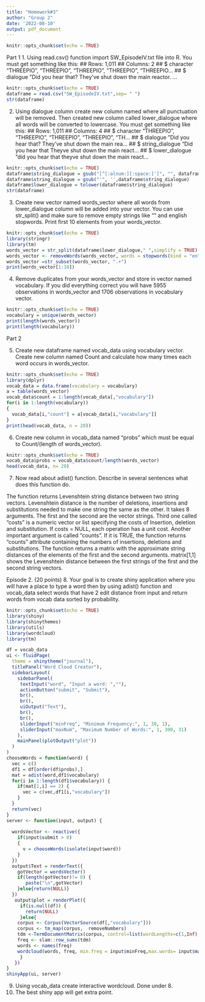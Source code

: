 ---
title: "Homework#3"
author: "Group 2"
date: '2022-08-10'
output: pdf_document
---

```{r setup, include=TRUE}
knitr::opts_chunk$set(echo = TRUE)
```

Part 1
1. Using read.csv() function import SW_EpisodeIV.txt file into R. You must get something like this:
## Rows: 1,011
## Columns: 2
## $ character <chr> "THREEPIO", "THREEPIO", "THREEPIO", "THREEPIO", "THREEPIO...
## $ dialogue <chr> "Did you hear that? They've shut down the main reactor. ...

```{r p1.1, include=TRUE}
knitr::opts_chunk$set(echo = TRUE)
dataframe = read.csv("SW_EpisodeIV.txt",sep= " ")
str(dataframe)

```
2. Using dialogue column create new column named  where all punctuation will be removed.
Then created new column called lower_dialogue where all words will be converted to lowercase. You
must get something like this:
## Rows: 1,011
## Columns: 4
## $ character <chr> "THREEPIO", "THREEPIO", "THREEPIO", "THREEPIO", "TH...
## $ dialogue <chr> "Did you hear that? They've shut down the main rea...
## $ string_dialogue <chr> "Did you hear that Theyve shut down the main react...
## $ lower_dialogue <chr> "did you hear that theyve shut down the main react...

```{r p1.2, include=TRUE}
knitr::opts_chunk$set(echo = TRUE)
dataframe$string_dialogue = gsub("[^[:alnum:][:space:]']", "", dataframe$dialogue)
dataframe$string_dialogue = gsub("'", '',dataframe$string_dialogue)
dataframe$lower_dialogue = tolower(dataframe$string_dialogue)
str(dataframe)
```
3. Create new vector named words_vector where all words from lower_dialogue column will be added
into your vector. You can use str_split() and make sure to remove empty strings like "" and english
stopwords. Print first 10 elements from your words_vector.
```{r p1.3, include=TRUE}
knitr::opts_chunk$set(echo = TRUE)
library(stringr)
library(tm)
words_vector = str_split(dataframe$lower_dialogue," ",simplify = TRUE)
words_vector <- removeWords(words_vector, words = stopwords(kind = "en"))
words_vector =str_subset(words_vector, ".+")
print(words_vector[1:10])
```

4. Remove duplicates from your words_vector and store in vector named vocabulary.
If you did everything correct you will have 5955 observations in words_vector and 1706 observations in
vocabulary vector.

```{r p1.3, include=TRUE}
knitr::opts_chunk$set(echo = TRUE)
vocabulary = unique(words_vector)
print(length(words_vector))
print(length(vocabulary))

```
Part 2

5. Create new dataframe named vocab_data using vocabulary vector. Create new column named Count
and calculate how many times each word occurs in words_vector.
```{r p2.1, include=TRUE}
knitr::opts_chunk$set(echo = TRUE)
library(dplyr)
vocab_data = data.frame(vocabulary = vocabulary)
a = table(words_vector)
vocab_data$count = 1:length(vocab_data[,"vocabulary"])
for(i in 1:length(vocabulary))
{
  vocab_data[i,"count"] = a[vocab_data[i,"vocabulary"]]
}
print(head(vocab_data, n = 20))

```

6. Create new column in vocab_data named “probs” which must be equal to Count/(length of
words_vector).
```{r p2.2, include=TRUE}
knitr::opts_chunk$set(echo = TRUE)
vocab_data$probs = vocab_data$count/length(words_vector) 
head(vocab_data, n= 20)
```
7. Now read about adist() function. Describe in several sentences what does this function do.

The function returns Levenshtein string distance between two string vectors.
Levenshtein distance is the number of deletions, insertions and substitutions needed to make one string the same as the other.
It takes 8 arguments. The first and the second are the vector strings. Third one called "costs" is a numeric vector or list specifying the costs of Insertion, deletion and substitution. If costs = NULL, each operation has a unit cost.
Another important argument is called "counts". If it is TRUE, the function returns "counts" attribute containing the numbers of insertions, deletions and substitutions.
The function returns a matrix with the approximate string distances of the elements of the first and the second arguments.  matrix[1,1] shows the Levenshtein distance between the first strings of the first and the second string vectors.

Episode 2. (20 points)
8. Your goal is to create shiny application where you will have a place to type a word then by using adist()
function and vocab_data select words that have 2 edit distance from input and return words from
vocab data sorted by probability.

```{r p2.2, include=TRUE}
knitr::opts_chunk$set(echo = TRUE)
library(shiny)
library(shinythemes)
library(utils)
library(wordcloud)
library(tm)

df = vocab_data
ui <- fluidPage(
  theme = shinytheme("journal"),
  titlePanel("Word Cloud Creator"),
  sidebarLayout(
    sidebarPanel(
     textInput("word", "Input a word: ",""),
     actionButton("submit", "Submit"),
     br(),
     br(),
     uiOutput("Text"),
     br(),
     br(),
     sliderInput("minFreq", "Minimum Frequency:", 1, 30, 1),
     sliderInput("maxNum", "Maximum Number of Words:", 1, 300, 31)
    ),
    mainPanel(plotOutput("plot"))
  )
)
chooseWords = function(word) {
  vec = c()
  df1 = df[order(df$probs),]
  mat = adist(word,df1$vocabulary)
  for(i in 1:length(df1$vocabulary)) {
    if(mat[1,i] == 2) {
      vec = c(vec,df1[i,"vocabulary"])
    }
  }
  return(vec)
}
server <- function(input, output) {
  
  wordsVector <- reactive({
    if(input$submit > 0)
    {
      v = chooseWords(isolate(input$word))
    }
  })
  output$Text = renderText({
    gotVector = wordsVector()
    if(length(gotVector)!= 0) {
       paste("\n",gotVector)
    }else{return(NULL)}
  })
   output$plot = renderPlot({
     if(is.null(df)) {
       return(NULL)
     }else{
    corpus <- Corpus(VectorSource(df[,"vocabulary"]))
    corpus <- tm_map(corpus,  removeNumbers)
    tdm <-TermDocumentMatrix(corpus, control=list(wordLengths=c(1,Inf), removePunctuation=T, stopwords=T, stemming=T))
    freq <- slam::row_sums(tdm)
    words <- names(freq)    
    wordcloud(words, freq, min.freq = input$minFreq,max.words= input$maxNum, random.order=FALSE, rot.per=0.35,colors=brewer.pal(8, "Dark2"))
     }
   })
}
shinyApp(ui, server)
```
9. Using vocab_data create interactive wordcloud.
Done under 8.
10. The best shiny app will get extra point.
